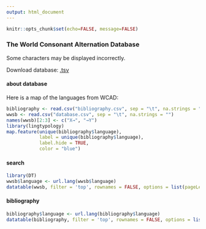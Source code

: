 ```yaml
---
output: html_document
---
```


```r
knitr::opts_chunk$set(echo=FALSE, message=FALSE)
```

###  The World Consonant Alternation Database {.tabset .tabset-fade .tabset-pills}
Some characters may be displayed incorrectly.

Download database: [.tsv](https://raw.githubusercontent.com/agricolamz/wcad/master/database.csv)

#### about database
Here is a map of the languages from WCAD:
```r
bibliography <- read.csv("bibliography.csv", sep = "\t", na.strings = "")
wwsb <- read.csv("database.csv", sep = "\t", na.strings = "")
names(wwsb)[2:3] <- c("X→", "→Y")
library(lingtypology)
map.feature(unique(bibliography$language),
            label = unique(bibliography$language),
            label.hide = TRUE,
            color = "blue")
```

#### search
```r
library(DT)
wwsb$language <- url.lang(wwsb$language)
datatable(wwsb, filter = 'top', rownames = FALSE, options = list(pageLength = 20, dom = 'tip'), escape = FALSE)
```

#### bibliography
```r
bibliography$language <- url.lang(bibliography$language)
datatable(bibliography, filter = 'top', rownames = FALSE, options = list(pageLength = 20, autoWidth = FALSE), escape = FALSE)
```

